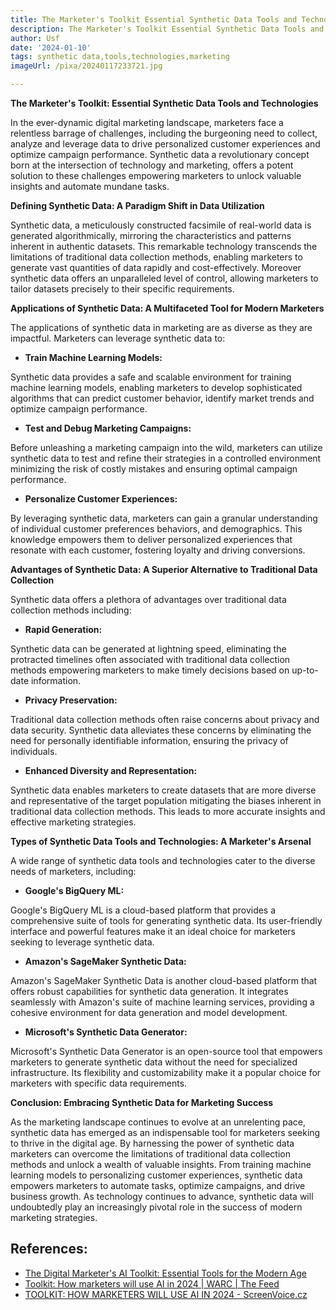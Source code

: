 ```yaml
---
title: The Marketer's Toolkit Essential Synthetic Data Tools and Technologies
description: The Marketer's Toolkit Essential Synthetic Data Tools and Technologies
author: Usf
date: '2024-01-10'
tags: synthetic data,tools,technologies,marketing
imageUrl: /pixa/20240117233721.jpg

---
```

**The Marketer's Toolkit: Essential Synthetic Data Tools and Technologies**

In the ever-dynamic digital marketing landscape, marketers  face a relentless barrage of  challenges, including the burgeoning need to collect, analyze and leverage data to drive personalized customer  experiences and optimize campaign performance. Synthetic data a  revolutionary concept born at the intersection of technology and marketing, offers a  potent solution  to  these  challenges empowering marketers to unlock valuable insights and automate mundane tasks.

**Defining Synthetic Data: A Paradigm Shift in Data Utilization**

Synthetic data, a meticulously constructed facsimile of real-world data is generated algorithmically, mirroring the characteristics and patterns  inherent  in authentic datasets. This remarkable technology  transcends the limitations of traditional  data collection methods, enabling marketers to generate vast quantities of data rapidly  and cost-effectively. Moreover synthetic data offers an unparalleled level of control, allowing marketers  to tailor datasets precisely to  their specific  requirements.

**Applications of Synthetic Data: A Multifaceted Tool for Modern Marketers**

The applications  of synthetic data in marketing  are as diverse as they are impactful. Marketers can leverage synthetic data to:

* **Train Machine Learning Models:**

Synthetic data provides a safe and  scalable environment for training machine  learning models, enabling  marketers to develop sophisticated algorithms that can  predict customer behavior, identify market trends and optimize campaign performance.

* **Test and Debug Marketing Campaigns:**

Before unleashing a marketing campaign  into the  wild, marketers can utilize synthetic data to test and refine their strategies in a controlled  environment minimizing the risk of costly mistakes and ensuring optimal campaign  performance.

* **Personalize Customer Experiences:**

By leveraging synthetic data, marketers  can  gain a granular understanding of individual customer preferences behaviors, and  demographics.  This knowledge empowers  them to deliver personalized experiences that resonate with each customer, fostering loyalty and driving conversions.

**Advantages of Synthetic Data: A Superior Alternative to Traditional Data Collection**

Synthetic data offers a plethora of advantages over traditional data collection methods including:

* **Rapid Generation:**

Synthetic data can be generated at lightning speed, eliminating the protracted timelines often associated with traditional data collection methods empowering marketers to  make timely decisions based on up-to-date information.

*  **Privacy Preservation:**

Traditional  data collection methods often raise concerns about privacy and data security.  Synthetic data alleviates these concerns by eliminating  the need for  personally identifiable information, ensuring the privacy of individuals.

* **Enhanced Diversity and Representation:**

Synthetic  data enables marketers to create  datasets  that are more diverse and representative of  the target population mitigating the biases inherent in traditional data collection methods. This leads to more accurate insights and effective marketing strategies.

**Types of Synthetic Data Tools and Technologies: A Marketer's Arsenal**

A  wide range  of synthetic data tools and technologies cater to the diverse needs of marketers, including:

* **Google's BigQuery ML:**

Google's  BigQuery ML is a cloud-based platform that  provides a comprehensive suite  of tools for generating synthetic data. Its  user-friendly interface and powerful features make it an ideal choice for  marketers seeking to leverage synthetic data.

* **Amazon's SageMaker Synthetic Data:**

Amazon's SageMaker Synthetic Data is another cloud-based platform that  offers  robust capabilities for synthetic data generation. It integrates seamlessly with Amazon's suite  of machine learning services, providing a cohesive environment for data generation and model development.

* **Microsoft's Synthetic Data Generator:**

Microsoft's Synthetic Data  Generator is an open-source tool that empowers  marketers to generate synthetic data without the need  for specialized infrastructure. Its flexibility and customizability make it  a popular  choice for marketers with specific data requirements.

**Conclusion: Embracing Synthetic Data for Marketing Success**

As the marketing  landscape continues to evolve at an unrelenting pace,  synthetic  data has emerged as an indispensable tool for  marketers seeking to thrive  in the digital age. By harnessing the power of synthetic data marketers can overcome the limitations of traditional data collection methods and unlock a wealth of valuable insights. From training machine learning models to personalizing  customer experiences, synthetic data empowers marketers to automate tasks, optimize campaigns, and drive business growth. As technology continues to advance,  synthetic data will undoubtedly play an increasingly pivotal role in the success of modern marketing strategies.

## References:
- [The Digital Marketer's AI Toolkit: Essential Tools for the Modern Age](https://www.linkedin.com/pulse/digital-marketers-ai-toolkit-essential-tools-modern-age-bonanno)
- [Toolkit: How marketers will use AI in 2024 | WARC | The Feed](https://www.warc.com/content/feed/toolkit-how-marketers-will-use-ai-in-2024/en-GB/8865)
- [TOOLKIT: HOW MARKETERS WILL USE AI IN 2024 - ScreenVoice.cz](https://www.screenvoice.cz/en/news/toolkit-how-marketers-will-use-ai-in-2024/)

